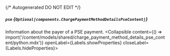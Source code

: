 {/* Autogenerated DO NOT EDIT  */}

##### `pse` *{`Optional[components.ChargePaymentMethodDetailsPseContent]`}*
Information about the payer of a PSE payment.
<Collapsible content={() => import('/content/models/shared/charge_payment_method_details_pse_content/python.mdx')} openLabel={Labels.showProperties} closeLabel={Labels.hideProperties}>
</Collapsible>


